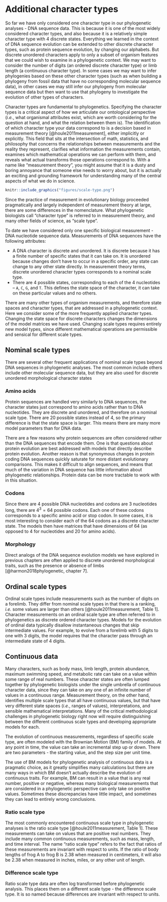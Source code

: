 # Additional character types

So far we have only considered one character type in our phylogenetic analyses - DNA sequence data. This is because it is one of the most widely considered character types, and also because it is a relatively simple character type with 4 discrete states. Everything we learned in the context of DNA sequence evolution can be extended to other discrete character types, such as protein sequence evolution, by changing our alphabets. But discrete unordered characters apply to only a subset of organism features that we could wish to examine in a phylogenetic context. We may want to consider the number of digits (an ordered discrete character type) or limb length (a continuous character type). In some cases we may want to infer phylogenies based on these other character types (such as when building a phylogeny from fossil data that have no corresponding molecular sequence data), in other cases we may still infer our phylogeny from molecular sequence data but then want to use that phylogeny to investigate the evolution of other types of characters.

Character types are fundamental to phylogenetics. Specifying the character types is a critical aspect of how we articulate our ontological perspective (*i.e.*, what organismal attributes exist, which are worth considering for the question at hand, and what the relation between them is). The identification of which character type your data correspond to is a decision based in measurement theory [@houle2011measurement], either implicitly or explicitly. This field that sits at the intersection of math, statistics, and philosophy that concerns the relationships between measurements and the reality they represent, clarifies what information the measurements contain, examines which mathematical operations we can perform with them, and reveals what actual transforms those operations correspond to. With a name like "measurement theory", you might assume that it is a dusty and boring annoyance that someone else needs to worry about, but it is actually an exciting and grounding framework for understanding many of the central aspects of what we do in science.


```r

knitr::include_graphics("figures/scale-type.png")

```

Since the practice of measurement in evolutionary biology proceeded pragmatically and largely independent of measurement theory at large, there are some differences in the nomenclature. What phylogenetic biologists call "character type" is referred to in measurement theory, and many other fields of science, as "scale type". 

To date we have considered only one specific biological measurement - DNA nucleotide sequence data. Measurements of DNA sequences have the following attributes:

- A DNA character is discrete and unordered. It is discrete because it has a finite number of specific states that it can take on. It is unordered because changes don't have to occur in a specific order, any state can change to any other state directly. In measurement theory terms, discrete unordered character types corresponds to a nominal scale type.
- There are 4 possible states, corresponding to each of the 4 nucleotides -- `A`, `C`, `G`, and `T`. This defines the state space of the character, it can take on these particular values and no others.

There are many other types of organism measurements, and therefore state spaces and character types, that are addressed in a phylogenetic context. Here we consider some of the more frequently applied character types. Changing the state space for discrete characters changes the dimensions of the model matrices we have used. Changing scale types requires entirely new model types, since different mathematical operations are permissible and sensical for different scale types.

## Nominal scale types

There are several other frequent applications of nominal scale types beyond DNA sequences in phylogenetic analyses. The most common include others include other molecular sequence data, but they are also used for discrete unordered morphological character states

### Amino acids

Protein sequences are handled very similarly to DNA sequences, the character states just correspond to amino acids rather than to DNA nucleotides. They are discrete and unordered, and therefore on a nominal scale type. There are 20 possible states instead of 4, so the primary difference is that the state space is larger. This means there are many more model parameters than for DNA data.

There are a few reasons why protein sequences are often considered rather than the DNA sequences that encode them. One is that questions about protein evolution are best addressed with models that directly describe protein evolution. Another reason is that synonymous changes in protein coding DNA sequences quickly saturate for more distant evolutionary comparisons. This makes it difficult to align sequences, and means that much of the variation in DNA sequence has little information about phylogenetic relationships. Protein data can be more tractable to work with in this situation.

### Codons

Since there are 4 possible DNA nucleotides and codons are 3 nucleotides long, there are $4^3=64$ possible codons. Each one of these codons corresponds to a specific amino acid or stop codon. In some cases, it is most interesting to consider each of the 64 codons as a discrete character state. The models then have matrices that have dimensions of 64 (as opposed to 4 for nucleotides and 20 for amino acids).

### Morphology

Direct analogs of the DNA sequence evolution models we have explored in previous chapters are often applied to discrete unordered morphological traits, such as the presence or absence of limbs [@harmon2018phylogenetic, chapter 7].

## Ordinal scale types

Ordinal scale types include measurements such as the number of digits on a forelimb. They differ from nominal scale types in that there is a ranking, *i.e.* some values are larger than others [@houle2011measurement, Table 1]. Character measurements on an ordinal scale type are often referred to in phylogenetics as discrete ordered character types. Models for the evolution of ordinal data typically disallow instantaneous changes that skip intermediate values. For example, to evolve from a forelimb with 5 digits to one with 3 digits, the model requires that the character pass through an intermediate state of 4 digits.

## Continuous data

Many characters, such as body mass, limb length, protein abundance, maximum swimming speed, and metabolic rate can take on a value within some range of real numbers. These character states are often lumped together by phylogenetic biologists under the single umbrella of continuous character data, since they can take on any one of an infinite number of values in a continuous range. Measurement theory, on the other hand, identifies multiple scale types that all have continuous values, but that have very different state spaces (*i.e.*, ranges of values), interpretations, and sensible mathematical interpretations. Many of the critical methodological challenges in phylogenetic biology right now will require distinguishing between the different continuous scale types and developing appropriate models for each.

The evolution of continuous measurements, regardless of specific scale type, are often modeled with the Brownian Motion (BM) family of models. At any point in time, the value can take an incremental step up or down. There are two parameters - the starting value, and the step size per unit time.

The use of BM models for phylogenetic analysis of continuous data is a pragmatic choice, as it greatly simplifies many calculations but there are many ways in which BM doesn't actually describe the evolution of continuous traits. For example, BM can result in a value that is any real number, positive or negative, whereas many biological measurements that are considered in a phylogenetic perspective can only take on positive values. Sometimes these discrepancies have little impact, and sometimes they can lead to entirely wrong conclusions.

### Ratio scale type

The most commonly encountered continuous scale type in phylogenetic analyses is the ratio scale type [@houle2011measurement, Table 1]. These measurements can take on values that are positive real numbers. They include many common continuous measurements, such as mass, length, and time interval. The name "ratio scale type" refers to the fact that ratios of these measurements are invariant with respect to units. If the ratio of body lengths of frog A to frog B is 2.38 when measured in centimeters, it will also be 2.38 when measured in inches, miles, or any other unit of length.

### Difference scale type

Ratio scale type data are often log transformed before phylogenetic analysis. This places them on a different scale type - the difference scale type. It is so named because differences are invariant with respect to units. 



